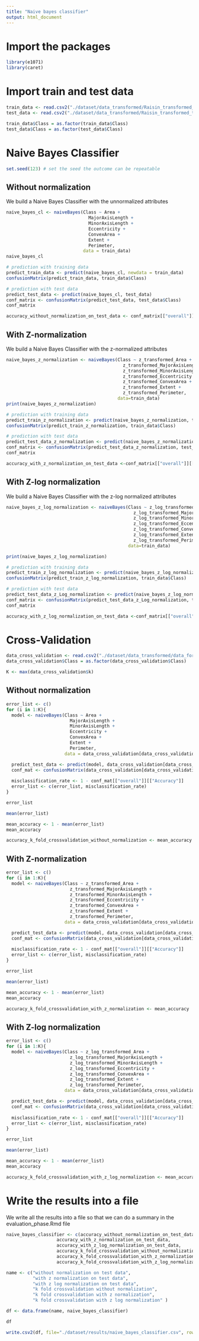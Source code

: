 ```yaml
---
title: "Naive bayes classifier"
output: html_document
---
```


# Import the packages
```r
library(e1071)
library(caret)
```


# Import train and test data

```r
train_data <- read.csv2("./dataset/data_transformed/Raisin_transformed_train_data.csv", sep=";", dec=",")
test_data <- read.csv2("./dataset/data_transformed/Raisin_transformed_test_data.csv", sep=";", dec=",")
```

```r
train_data$Class = as.factor(train_data$Class)
test_data$Class = as.factor(test_data$Class)
```

# Naive Bayes Classifier

```r
set.seed(123) # set the seed the outcome can be repeatable
```

## Without normalization
We build a Naive Bayes Classifier with the unnormalized attributes
```r
naive_bayes_cl <- naiveBayes(Class ~ Area +
                               MajorAxisLength +
                               MinorAxisLength +
                               Eccentricity +
                               ConvexArea +
                               Extent +
                               Perimeter,
                             data = train_data)
naive_bayes_cl
```

```r
# prediction with training data
predict_train_data <- predict(naive_bayes_cl, newdata = train_data)
confusionMatrix(predict_train_data, train_data$Class)
```

```r
# prediction with test data
predict_test_data <- predict(naive_bayes_cl, test_data)
conf_matrix <- confusionMatrix(predict_test_data, test_data$Class)
conf_matrix
```

```r
accuracy_without_normalization_on_test_data <- conf_matrix[["overall"]][["Accuracy"]]
```

## With Z-normalization
We build a Naive Bayes Classifier with the z-normalized attributes
```r
naive_bayes_z_normalization <- naiveBayes(Class ~ z_transformed_Area +
                                            z_transformed_MajorAxisLength +
                                            z_transformed_MinorAxisLength +
                                            z_transformed_Eccentricity +
                                            z_transformed_ConvexArea +
                                            z_transformed_Extent +
                                            z_transformed_Perimeter,
                                          data=train_data)
print(naive_bayes_z_normalization)
```

```r
# prediction with training data
predict_train_z_normalization <- predict(naive_bayes_z_normalization, train_data)
confusionMatrix(predict_train_z_normalization, train_data$Class)
```

```r
# prediction with test data
predict_test_data_z_normalization <- predict(naive_bayes_z_normalization, test_data)
conf_matrix <- confusionMatrix(predict_test_data_z_normalization, test_data$Class)
conf_matrix
```

```r
accuracy_with_z_normalization_on_test_data <-conf_matrix[["overall"]][["Accuracy"]]
```

## With Z-log normalization
We build a Naive Bayes Classifier with the z-log normalized attributes
```r
naive_bayes_z_log_normalization <- naiveBayes(Class ~ z_log_transformed_Area +
                                                z_log_transformed_MajorAxisLength +
                                                z_log_transformed_MinorAxisLength +
                                                z_log_transformed_Eccentricity +
                                                z_log_transformed_ConvexArea +
                                                z_log_transformed_Extent +
                                                z_log_transformed_Perimeter,
                                              data=train_data)

print(naive_bayes_z_log_normalization)
```

```r
# prediction with training data
predict_train_z_log_normalization <- predict(naive_bayes_z_log_normalization, train_data)
confusionMatrix(predict_train_z_log_normalization, train_data$Class)
```

```r
# prediction with test data
predict_test_data_z_Log_normalization <- predict(naive_bayes_z_log_normalization, test_data)
conf_matrix <- confusionMatrix(predict_test_data_z_Log_normalization, test_data$Class)
conf_matrix
```

```r
accuracy_with_z_log_normalization_on_test_data <-conf_matrix[["overall"]][["Accuracy"]]
```

# Cross-Validation

```r
data_cross_validation <- read.csv2("./dataset/data_transformed/data_for_cross_validation.csv", sep=";", dec=",")
data_cross_validation$Class = as.factor(data_cross_validation$Class)
```

```r
K <- max(data_cross_validation$k)
```


## Without normalization

```r
error_list <- c()
for (i in 1:K){
  model <- naiveBayes(Class ~ Area +
                        MajorAxisLength +
                        MinorAxisLength +
                        Eccentricity +
                        ConvexArea +
                        Extent +
                        Perimeter,
                      data = data_cross_validation[data_cross_validation$k != i,])

  predict_test_data <- predict(model, data_cross_validation[data_cross_validation$k == i,])
  conf_mat <- confusionMatrix(data_cross_validation[data_cross_validation$k == i,]$Class, predict_test_data)
    
  misclassification_rate <- 1 - conf_mat[["overall"]][["Accuracy"]]
  error_list <- c(error_list, misclassification_rate)
}

error_list
```


```r
mean(error_list)
```

```r
mean_accuracy <- 1 - mean(error_list)
mean_accuracy
```

```r
accuracy_k_fold_crossvalidation_without_normalization <- mean_accuracy
```

## With Z-normalization


```r
error_list <- c()
for (i in 1:K){
  model <- naiveBayes(Class ~ z_transformed_Area +
                        z_transformed_MajorAxisLength +
                        z_transformed_MinorAxisLength +
                        z_transformed_Eccentricity +
                        z_transformed_ConvexArea +
                        z_transformed_Extent +
                        z_transformed_Perimeter,
                      data = data_cross_validation[data_cross_validation$k != i,])

  predict_test_data <- predict(model, data_cross_validation[data_cross_validation$k == i,])
  conf_mat <- confusionMatrix(data_cross_validation[data_cross_validation$k == i,]$Class, predict_test_data)
    
  misclassification_rate <- 1 - conf_mat[["overall"]][["Accuracy"]]
  error_list <- c(error_list, misclassification_rate)
}

error_list
```

```r
mean(error_list)
```

```r
mean_accuracy <- 1 - mean(error_list)
mean_accuracy
```

```r
accuracy_k_fold_crossvalidation_with_z_normalization <- mean_accuracy
```

## With Z-log normalization


```r
error_list <- c()
for (i in 1:K){
  model <- naiveBayes(Class ~ z_log_transformed_Area +
                        z_log_transformed_MajorAxisLength +
                        z_log_transformed_MinorAxisLength +
                        z_log_transformed_Eccentricity +
                        z_log_transformed_ConvexArea +
                        z_log_transformed_Extent +
                        z_log_transformed_Perimeter,
                      data = data_cross_validation[data_cross_validation$k != i,])

  predict_test_data <- predict(model, data_cross_validation[data_cross_validation$k == i,])
  conf_mat <- confusionMatrix(data_cross_validation[data_cross_validation$k == i,]$Class, predict_test_data)
    
  misclassification_rate <- 1 - conf_mat[["overall"]][["Accuracy"]]
  error_list <- c(error_list, misclassification_rate)
}

error_list
```

```r
mean(error_list)
```

```r
mean_accuracy <- 1 - mean(error_list)
mean_accuracy
```

```r
accuracy_k_fold_crossvalidation_with_z_log_normalization <- mean_accuracy
```


# Write the results into a file
We write all the results into a file so that we can do a summary in the evaluation_phase.Rmd file

```r
naive_bayes_classifier <- c(accuracy_without_normalization_on_test_data,
                   accuracy_with_z_normalization_on_test_data,
                   accuracy_with_z_log_normalization_on_test_data,
                   accuracy_k_fold_crossvalidation_without_normalization,
                   accuracy_k_fold_crossvalidation_with_z_normalization,
                   accuracy_k_fold_crossvalidation_with_z_log_normalization )

name <- c("without normalization on test data",
          "with z normalization on test data",
          "with z log normalization on test data",
          "k fold crossvalidation without normalization",
          "k fold crossvalidation with z normalization",
          "k fold crossvalidation with z log normalization" )

df <- data.frame(name, naive_bayes_classifier)
```

```r
df
```

```r
write.csv2(df, file="./dataset/results/naive_bayes_classifier.csv", row.names = FALSE)
```